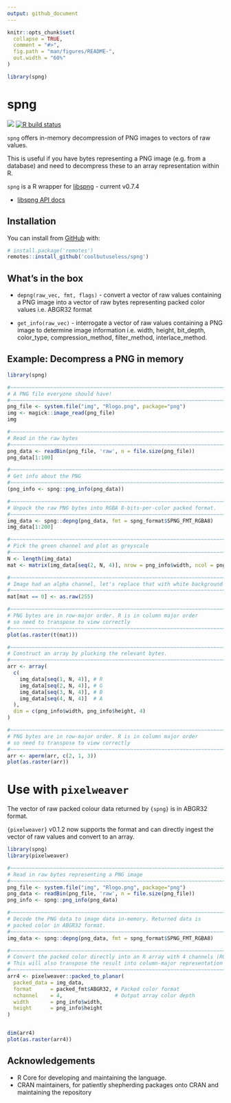 ```yaml
---
output: github_document
---
```


<!-- README.md is generated from README.Rmd. Please edit that file -->

```r
knitr::opts_chunk$set(
  collapse = TRUE,
  comment = "#>",
  fig.path = "man/figures/README-",
  out.width = "60%"
)

library(spng)
```

# spng


<!-- badges: start -->
![](https://img.shields.io/badge/cool-useless-green.svg)
[![R build status](https://github.com/coolbutuseless/spng/workflows/R-CMD-check/badge.svg)](https://github.com/coolbutuseless/spng/actions)
<!-- badges: end -->

`spng` offers in-memory decompression of PNG images to vectors of raw values.

This is useful if you have bytes representing a PNG image (e.g. from a database)
and need to decompress these to an array representation within R.

`spng` is a R wrapper for [libspng](https://github.com/randy408/libspng) - current v0.7.4



* [libspng API docs](https://libspng.org/docs/api/)


## Installation

You can install from [GitHub](https://github.com/coolbutuseless/spng) with:

``` r
# install.package('remotes')
remotes::install_github('coolbutuseless/spng')
```

## What's in the box

* `depng(raw_vec, fmt, flags)` - convert a vector of raw values containing a
   PNG image into a vector of raw bytes representing packed color values i.e.
   ABGR32 format
   
* `get_info(raw_vec)` - interrogate a vector of raw values containing a PNG image
  to determine image information i.e. width, height, bit_depth, color_type, 
  compression_method, filter_method, interlace_method.
  

## Example: Decompress a PNG in memory

```r
library(spng)

#~~~~~~~~~~~~~~~~~~~~~~~~~~~~~~~~~~~~~~~~~~~~~~~~~~~~~~~~~~~~~~~~~~~~~~~~~~~~~
# A PNG file everyone should have!
#~~~~~~~~~~~~~~~~~~~~~~~~~~~~~~~~~~~~~~~~~~~~~~~~~~~~~~~~~~~~~~~~~~~~~~~~~~~~~
png_file <- system.file("img", "Rlogo.png", package="png")
img <- magick::image_read(png_file)
img
```


```r
#~~~~~~~~~~~~~~~~~~~~~~~~~~~~~~~~~~~~~~~~~~~~~~~~~~~~~~~~~~~~~~~~~~~~~~~~~~~~~
# Read in the raw bytes
#~~~~~~~~~~~~~~~~~~~~~~~~~~~~~~~~~~~~~~~~~~~~~~~~~~~~~~~~~~~~~~~~~~~~~~~~~~~~~
png_data <- readBin(png_file, 'raw', n = file.size(png_file))
png_data[1:100]
```


```r
#~~~~~~~~~~~~~~~~~~~~~~~~~~~~~~~~~~~~~~~~~~~~~~~~~~~~~~~~~~~~~~~~~~~~~~~~~~~~~
# Get info about the PNG 
#~~~~~~~~~~~~~~~~~~~~~~~~~~~~~~~~~~~~~~~~~~~~~~~~~~~~~~~~~~~~~~~~~~~~~~~~~~~~~
(png_info <- spng::png_info(png_data))
```


```r
#~~~~~~~~~~~~~~~~~~~~~~~~~~~~~~~~~~~~~~~~~~~~~~~~~~~~~~~~~~~~~~~~~~~~~~~~~~~~~
# Unpack the raw PNG bytes into RGBA 8-bits-per-color packed format. 
#~~~~~~~~~~~~~~~~~~~~~~~~~~~~~~~~~~~~~~~~~~~~~~~~~~~~~~~~~~~~~~~~~~~~~~~~~~~~~
img_data <- spng::depng(png_data, fmt = spng_format$SPNG_FMT_RGBA8)
img_data[1:200]
```


```r
#~~~~~~~~~~~~~~~~~~~~~~~~~~~~~~~~~~~~~~~~~~~~~~~~~~~~~~~~~~~~~~~~~~~~~~~~~~~~~
# Pick the green channel and plot as greyscale
#~~~~~~~~~~~~~~~~~~~~~~~~~~~~~~~~~~~~~~~~~~~~~~~~~~~~~~~~~~~~~~~~~~~~~~~~~~~~~
N <- length(img_data)
mat <- matrix(img_data[seq(2, N, 4)], nrow = png_info$width, ncol = png_info$height)

#~~~~~~~~~~~~~~~~~~~~~~~~~~~~~~~~~~~~~~~~~~~~~~~~~~~~~~~~~~~~~~~~~~~~~~~~~~~~~
# Image had an alpha channel, let's replace that with white background
#~~~~~~~~~~~~~~~~~~~~~~~~~~~~~~~~~~~~~~~~~~~~~~~~~~~~~~~~~~~~~~~~~~~~~~~~~~~~~
mat[mat == 0] <- as.raw(255)

#~~~~~~~~~~~~~~~~~~~~~~~~~~~~~~~~~~~~~~~~~~~~~~~~~~~~~~~~~~~~~~~~~~~~~~~~~~~~~
# PNG bytes are in row-major order. R is in column major order
# so need to transpose to view correctly
#~~~~~~~~~~~~~~~~~~~~~~~~~~~~~~~~~~~~~~~~~~~~~~~~~~~~~~~~~~~~~~~~~~~~~~~~~~~~~
plot(as.raster(t(mat)))
```


```r
#~~~~~~~~~~~~~~~~~~~~~~~~~~~~~~~~~~~~~~~~~~~~~~~~~~~~~~~~~~~~~~~~~~~~~~~~~~~~~
# Construct an array by plucking the relevant bytes.
#~~~~~~~~~~~~~~~~~~~~~~~~~~~~~~~~~~~~~~~~~~~~~~~~~~~~~~~~~~~~~~~~~~~~~~~~~~~~~
arr <- array(
  c(
    img_data[seq(1, N, 4)], # R
    img_data[seq(2, N, 4)], # G
    img_data[seq(3, N, 4)], # B
    img_data[seq(4, N, 4)]  # A
  ),
  dim = c(png_info$width, png_info$height, 4)
)

#~~~~~~~~~~~~~~~~~~~~~~~~~~~~~~~~~~~~~~~~~~~~~~~~~~~~~~~~~~~~~~~~~~~~~~~~~~~~~
# PNG bytes are in row-major order. R is in column major order
# so need to transpose to view correctly
#~~~~~~~~~~~~~~~~~~~~~~~~~~~~~~~~~~~~~~~~~~~~~~~~~~~~~~~~~~~~~~~~~~~~~~~~~~~~~
arr <- aperm(arr, c(2, 1, 3))
plot(as.raster(arr))
```


# Use with `pixelweaver`

The vector of raw packed colour data returned by `{spng}` is in ABGR32 format.

`{pixelweaver}` v0.1.2 now supports the format and can 
directly ingest the vector of raw values and convert to an array.


```r
library(spng)
library(pixelweaver)

#~~~~~~~~~~~~~~~~~~~~~~~~~~~~~~~~~~~~~~~~~~~~~~~~~~~~~~~~~~~~~~~~~~~~~~~~~~~~~
# Read in raw bytes representing a PNG image
#~~~~~~~~~~~~~~~~~~~~~~~~~~~~~~~~~~~~~~~~~~~~~~~~~~~~~~~~~~~~~~~~~~~~~~~~~~~~~
png_file <- system.file("img", "Rlogo.png", package="png")
png_data <- readBin(png_file, 'raw', n = file.size(png_file))
png_info <- spng::png_info(png_data)

#~~~~~~~~~~~~~~~~~~~~~~~~~~~~~~~~~~~~~~~~~~~~~~~~~~~~~~~~~~~~~~~~~~~~~~~~~~~~~
# Decode the PNG data to image data in-memory. Returned data is 
# packed color in ABGR32 format.
#~~~~~~~~~~~~~~~~~~~~~~~~~~~~~~~~~~~~~~~~~~~~~~~~~~~~~~~~~~~~~~~~~~~~~~~~~~~~~
img_data <- spng::depng(png_data, fmt = spng_format$SPNG_FMT_RGBA8)

#~~~~~~~~~~~~~~~~~~~~~~~~~~~~~~~~~~~~~~~~~~~~~~~~~~~~~~~~~~~~~~~~~~~~~~~~~~~~~
# Convert the packed color directly into an R array with 4 channels (RGBA)
# This will also transpose the result into column-major representation
#~~~~~~~~~~~~~~~~~~~~~~~~~~~~~~~~~~~~~~~~~~~~~~~~~~~~~~~~~~~~~~~~~~~~~~~~~~~~~
arr4 <- pixelweaver::packed_to_planar(
  packed_data = img_data, 
  format      = packed_fmt$ABGR32, # Packed color format
  nchannel    = 4,                 # Output array color depth
  width       = png_info$width, 
  height      = png_info$height
)


dim(arr4)
plot(as.raster(arr4))
```





## Acknowledgements

* R Core for developing and maintaining the language.
* CRAN maintainers, for patiently shepherding packages onto CRAN and maintaining
  the repository
